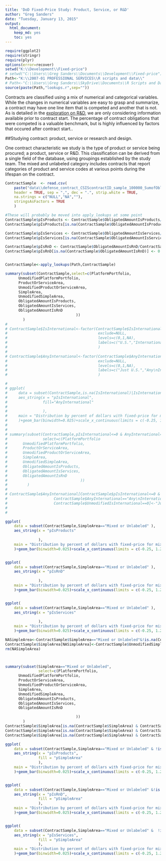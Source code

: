 ```yaml
---
title: 'DoD Fixed-Price Study: Product, Service, or R&D'
author: "Greg Sanders"
date: "Tuesday, January 13, 2015"
output:
  html_document:
    keep_md: yes
    toc: yes
---
```


```r
require(ggplot2)
require(stringr)
require(plyr)
options(error=recover)
setwd("K:\\Development\\Fixed-price")
# setwd("C:\\Users\\Greg Sanders\\Documents\\Development\\Fixed-price")
Path<-"K:\\2007-01 PROFESSIONAL SERVICES\\R scripts and data\\"
# Path<-"C:\\Users\\Greg Sanders\\SkyDrive\\Documents\\R Scripts and Data SkyDrive\\"
source(paste(Path,"lookups.r",sep=""))

```

Contracts are classified using a mix of numerical and categorical variables. While the changes in numerical variables are easy to grasp and summarize, a contract may have one line item that is competed and another that is not. As is detailed in the [exploration on R&D](RnD_1to5_exploration.md), we are only considering information available prior to contract start. The percentage of contract obligations that were competed is a valuable benchmark, but is highly influenced by factors that occured after contract start..

##Studying contract: product, service or research and design.

One contract characteristic we study is the type of product or service being procured; a product, service or R&D.  This classification can be derived from a single field of the database, using groupings established by the study team.  The mixed and unlabeled category includes contracts that report categories of product and service codes at various points during the lifespan on the contract.   

```r
ContractSample  <- read.csv(
    paste("data\\defense_contract_CSIScontractID_sample_100000_SumofObligatedAmount.csv", sep = ""),
    header = TRUE, sep = ",", dec = ".", strip.white = TRUE, 
    na.strings = c("NULL","NA",""),
    stringsAsFactors = TRUE
    )

#These will probably be moved into apply_lookups at some point
ContractSample$pIsProducts <- ContractSample$ObligatedAmountIsProducts/ContractSample$SumofObligatedAmount
ContractSample$pIsProducts[is.na(ContractSample$ObligatedAmountIsProducts)] <- 0

ContractSample$pIsServices <- ContractSample$ObligatedAmountIsServices/ContractSample$SumofObligatedAmount
ContractSample$pIsServices[is.na(ContractSample$ObligatedAmountIsServices)] <- 0

ContractSample$pIsRnD <- ContractSample$ObligatedAmountIsRnD/ContractSample$SumofObligatedAmount
ContractSample$pIsRnD[is.na(ContractSample$ObligatedAmountIsRnD)] <- 0


ContractSample<-apply_lookups(Path,ContractSample)


```




```r
summary(subset(ContractSample,select=c(PlatformPortfolio,
      UnmodifiedPlatformPortfolio,
      ProductOrServiceArea,
      UnmodifiedProductOrServiceArea,
      SimpleArea,
      UnmodifiedSimpleArea,
      ObligatedAmountIsProducts,
      ObligatedAmountIsServices,
      ObligatedAmountIsRnD
                                ))
        )
# 
# ContractSample$IsInternational<-factor(ContractSample$IsInternational,
#                                         exclude=NULL,
#                                         levels=c(0,1,NA),
#                                         labels=c("U.S.","International","Unlabeled \nor mixed")
#                                         )
# 
# ContractSample$AnyInternational<-factor(ContractSample$AnyInternational,
#                                         exclude=NULL,
#                                         levels=c(0,1,NA),
#                                         labels=c("Just U.S.","Any\nInternational","Unlabeled")
#                                         )

# 
# ggplot(
#     data = subset(ContractSample,is.na(IsInternational)|IsInternational=="Unlabeled \nor mixed" ),
#     aes_string(x = "pIsInternational",
#                fill="AnyInternational"
#                
#                ),
#     main = "Distribution by percent of dollars with fixed-price for mixed and unlabeled contracts."
#     )+geom_bar(binwidth=0.025)+scale_x_continuous(limits = c(-0.25, 1.25))
#     
# 
# summary(subset(ContractSample,pIsInternational<=0 & AnyInternational=="Any\nInternational",
#                select=c(PlatformPortfolio
#       UnmodifiedPlatformPortfolio,
#       ProductOrServiceArea,
#       UnmodifiedProductOrServiceArea,
#       SimpleArea,
#       UnmodifiedSimpleArea,
#       ObligatedAmountIsProducts,
#       ObligatedAmountIsServices,
#       ObligatedAmountIsRnD
#                                 ))
#         )
# 
# ContractSample$AnyInternational[ContractSample$pIsInternational<=0 & 
#                     ContractSample$AnyInternational=="Any\nInternational" &
#                     ContractSample$UnmodifiedIsInternational==0]<-"Just U.S."
# 
# 

ggplot(
    data = subset(ContractSample,SimpleArea=="Mixed or Unlabeled" ),
    aes_string(x = "pIsProducts"
               
               ),
    main = "Distribution by percent of dollars with fixed-price for mixed and unlabeled contracts."
    )+geom_bar(binwidth=0.025)+scale_x_continuous(limits = c(-0.25, 1.25))+facet_wrap(~UnmodifiedSimpleArea)


ggplot(
    data = subset(ContractSample,SimpleArea=="Mixed or Unlabeled" ),
    aes_string(x = "pIsRnD"
               
               ),
    main = "Distribution by percent of dollars with fixed-price for mixed and unlabeled contracts."
    )+geom_bar(binwidth=0.025)+scale_x_continuous(limits = c(-0.25, 1.25))+facet_wrap(~UnmodifiedSimpleArea)


ggplot(
    data = subset(ContractSample,SimpleArea=="Mixed or Unlabeled" ),
    aes_string(x = "pIsServices"
               
               ),
    main = "Distribution by percent of dollars with fixed-price for mixed and unlabeled contracts."
    )+geom_bar(binwidth=0.025)+scale_x_continuous(limits = c(-0.25, 1.25))+facet_wrap(~UnmodifiedSimpleArea)

NASimpleArea<-ContractSample$SimpleArea=="Mixed or Unlabeled"&!is.na(ContractSample$UnmodifiedSimpleArea)
ContractSample$SimpleArea[NASimpleArea]<-ContractSample$UnmodifiedSimpleArea[NASimpleArea]
rm(NASimpleArea)



summary(subset(SimpleArea=="Mixed or Unlabeled",
               select=c(PlatformPortfolio,
      UnmodifiedPlatformPortfolio,
      ProductOrServiceArea,
      UnmodifiedProductOrServiceArea,
      SimpleArea,
      UnmodifiedSimpleArea,
      ObligatedAmountIsProducts,
      ObligatedAmountIsServices,
      ObligatedAmountIsRnD

                                ))
        )
ContractSample$SimpleArea[is.na(ContractSample$SimpleArea) & ContractSample$pIsProducts>0.5]<-"Products"
ContractSample$SimpleArea[is.na(ContractSample$SimpleArea) & ContractSample$pIsServices>0.5]<-"Services"
ContractSample$SimpleArea[is.na(ContractSample$SimpleArea) & ContractSample$pIsRnD>0.5]<-"R&D"

ggplot(
    data = subset(ContractSample,SimpleArea=="Mixed or Unlabeled" & !is.na(ObligatedAmountIsProducts)),
    aes_string(x = "pIsProducts",
               fill = "pSimpleArea"
               ),
    main = "Distribution by percent of dollars with fixed-price for mixed and unlabeled contracts."
    )+geom_bar(binwidth=0.025)+scale_x_continuous(limits = c(-0.25, 1.25))+facet_wrap(~UnmodifiedSimpleArea)


ggplot(
    data = subset(ContractSample,SimpleArea=="Mixed or Unlabeled" &!is.na(ObligatedAmountIsRnD) ),
    aes_string(x = "pIsRnD",
               fill = "pSimpleArea"
               ),
    main = "Distribution by percent of dollars with fixed-price for mixed and unlabeled contracts."
    )+geom_bar(binwidth=0.025)+scale_x_continuous(limits = c(-0.25, 1.25))+facet_wrap(~UnmodifiedSimpleArea)


ggplot(
    data = subset(ContractSample,SimpleArea=="Mixed or Unlabeled" &  !is.na(ObligatedAmountIsServices)),
    aes_string(x = "pIsServices",
               fill = "pSimpleArea"
               ),
    main = "Distribution by percent of dollars with fixed-price for mixed and unlabeled contracts."
    )+geom_bar(binwidth=0.025)+scale_x_continuous(limits = c(-0.25, 1.25))+facet_wrap(~UnmodifiedSimpleArea)

      
      
```
